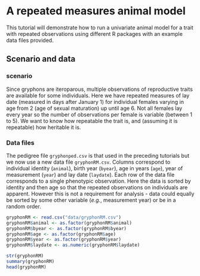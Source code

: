 # A repeated measures animal model {#rep_measures}

This tutorial will demonstrate how to run a univariate animal model for a trait with repeated observations using different R packages with an example data files provided.

## Scenario and data

### scenario

Since gryphons are iteroparous, multiple observations of reproductive traits are available for some individuals. Here we have repeated measures of lay date (measured in days after January 1) for individual females varying in age from 2 (age of sexual maturation) up until age 6. Not all females lay every year so the number of observations per female is variable (between 1 to 5). We want to know how repeatable the trait is, and (assuming it is repeatable) how heritable it is.

### Data files

The pedigree file `gryphonped.csv` is that used in the preceding tutorials but we now use a new data file `gryphonRM.csv`. Columns correspond to individual identity (`animal`), birth year (`byear`), age in years (`age`), year of measurement (`year`) and lay date (`laydate`).
<!-- year and byear are weirdly code --> 
Each row of the data file corresponds to a single phenotypic observation. Here the data is sorted by identity and then age so that the repeated observations on individuals are apparent. However this is not a requirement for analysis - data could equally be sorted by some other variable (_e.g._, measurement year) or be in a random order.

```r
gryphonRM <- read.csv("data/gryphonRM.csv")
gryphonRM$animal <- as.factor(gryphonRM$animal)
gryphonRM$byear <- as.factor(gryphonRM$byear)
gryphonRM$age <- as.factor(gryphonRM$age)
gryphonRM$year <- as.factor(gryphonRM$year)
gryphonRM$laydate <- as.numeric(gryphonRM$laydate)
```

```r
str(gryphonRM)
summary(gryphonRM)
head(gryphonRM)
```

<!-- I don't think we need the pedigree anymore -->
